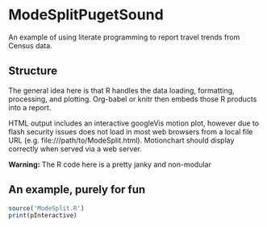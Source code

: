 ModeSplitPugetSound
===================

An example of using literate programming to report travel trends from Census data.

Structure
---------
The general idea here is that R handles the data loading, formatting, processing, and plotting. Org-babel or knitr then embeds those R products into a report.

HTML output includes an interactive googleVis motion plot, however due to flash security issues does not load in most web browsers from a local file URL (e.g. file:///path/to/ModeSplit.html). Motionchart should display correctly when served via a web server.

**Warning:** The R code here is a pretty janky and non-modular



An example, purely for fun
----------------------------

```r
source('ModeSplit.R')
print(pInteractive)
```